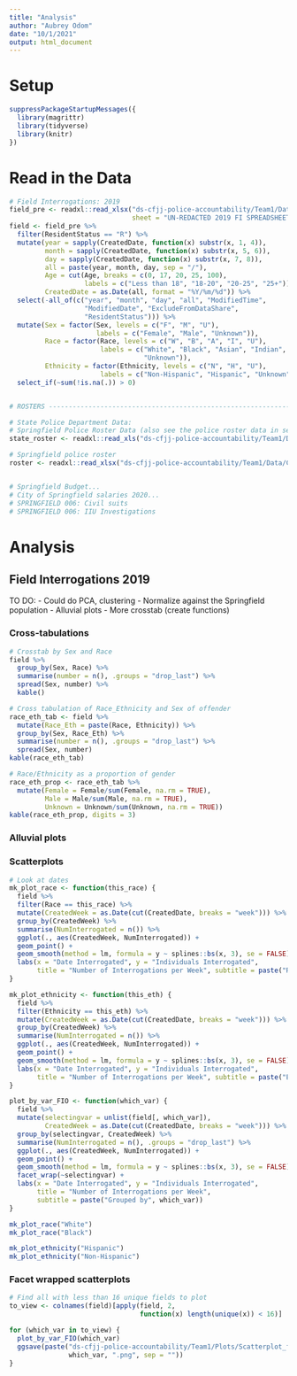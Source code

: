 ```yaml
---
title: "Analysis"
author: "Aubrey Odom"
date: "10/1/2021"
output: html_document
---
```


# Setup

```R
suppressPackageStartupMessages({
  library(magrittr)
  library(tidyverse)
  library(knitr)
})
```

# Read in the Data

```R

# Field Interrogations: 2019
field_pre <- readxl::read_xlsx("ds-cfjj-police-accountability/Team1/Data/2019 FI SPREADSHEET UPDATED 08.11.2020 - Joshua Dankoff.xlsx",
                               sheet = "UN-REDACTED 2019 FI SPREADSHEET")
field <- field_pre %>%
  filter(ResidentStatus == "R") %>%
  mutate(year = sapply(CreatedDate, function(x) substr(x, 1, 4)),
         month = sapply(CreatedDate, function(x) substr(x, 5, 6)),
         day = sapply(CreatedDate, function(x) substr(x, 7, 8)),
         all = paste(year, month, day, sep = "/"),
         Age = cut(Age, breaks = c(0, 17, 20, 25, 100),
                   labels = c("Less than 18", "18-20", "20-25", "25+")),
         CreatedDate = as.Date(all, format = "%Y/%m/%d")) %>%
  select(-all_of(c("year", "month", "day", "all", "ModifiedTime",
                   "ModifiedDate", "ExcludeFromDataShare",
                   "ResidentStatus"))) %>%
  mutate(Sex = factor(Sex, levels = c("F", "M", "U"), 
                      labels = c("Female", "Male", "Unknown")),
         Race = factor(Race, levels = c("W", "B", "A", "I", "U"),
                       labels = c("White", "Black", "Asian", "Indian",
                                  "Unknown")),
         Ethnicity = factor(Ethnicity, levels = c("N", "H", "U"),
                       labels = c("Non-Hispanic", "Hispanic", "Unknown"))) %>%
  select_if(~sum(!is.na(.)) > 0)


# ROSTERS ---------------------------------------------------------------------

# State Police Department Data: 
# Springfield Police Roster Data (also see the police roster data in section 4 below)
state_roster <- readxl::read_xls("ds-cfjj-police-accountability/Team1/Data/SPD_Roster_2019_Stops.xls")

# Springfield police roster
roster <- readxl::read_xlsx("ds-cfjj-police-accountability/Team1/Data/CPCS PRR.xlsx")


# Springfield Budget...
# City of Springfield salaries 2020...
# SPRINGFIELD 006: Civil suits
# SPRINGFIELD 006: IIU Investigations
```

# Analysis

## Field Interrogations 2019

TO DO:
- Could do PCA, clustering
- Normalize against the Springfield population
- Alluvial plots
- More crosstab (create functions)


### Cross-tabulations

```R
# Crosstab by Sex and Race
field %>%
  group_by(Sex, Race) %>%
  summarise(number = n(), .groups = "drop_last") %>%
  spread(Sex, number) %>%
  kable()

# Cross tabulation of Race_Ethnicity and Sex of offender
race_eth_tab <- field %>%
  mutate(Race_Eth = paste(Race, Ethnicity)) %>%
  group_by(Sex, Race_Eth) %>%
  summarise(number = n(), .groups = "drop_last") %>%
  spread(Sex, number)
kable(race_eth_tab)

# Race/Ethnicity as a proportion of gender
race_eth_prop <- race_eth_tab %>%
  mutate(Female = Female/sum(Female, na.rm = TRUE),
         Male = Male/sum(Male, na.rm = TRUE),
         Unknown = Unknown/sum(Unknown, na.rm = TRUE))
kable(race_eth_prop, digits = 3)
```

### Alluvial plots

### Scatterplots
```R
# Look at dates
mk_plot_race <- function(this_race) {
  field %>%
  filter(Race == this_race) %>%
  mutate(CreatedWeek = as.Date(cut(CreatedDate, breaks = "week"))) %>%
  group_by(CreatedWeek) %>%
  summarise(NumInterrogated = n()) %>%
  ggplot(., aes(CreatedWeek, NumInterrogated)) +
  geom_point() +
  geom_smooth(method = lm, formula = y ~ splines::bs(x, 3), se = FALSE) + 
  labs(x = "Date Interrogated", y = "Individuals Interrogated",
       title = "Number of Interrogations per Week", subtitle = paste("Race:", this_race))
}

mk_plot_ethnicity <- function(this_eth) {
  field %>%
  filter(Ethnicity == this_eth) %>%
  mutate(CreatedWeek = as.Date(cut(CreatedDate, breaks = "week"))) %>%
  group_by(CreatedWeek) %>%
  summarise(NumInterrogated = n()) %>%
  ggplot(., aes(CreatedWeek, NumInterrogated)) +
  geom_point() +
  geom_smooth(method = lm, formula = y ~ splines::bs(x, 3), se = FALSE) + 
  labs(x = "Date Interrogated", y = "Individuals Interrogated",
       title = "Number of Interrogations per Week", subtitle = paste("Ethnicity:", this_eth))
}

plot_by_var_FIO <- function(which_var) {
  field %>%
  mutate(selectingvar = unlist(field[, which_var]),
         CreatedWeek = as.Date(cut(CreatedDate, breaks = "week"))) %>%
  group_by(selectingvar, CreatedWeek) %>%
  summarise(NumInterrogated = n(), .groups = "drop_last") %>%
  ggplot(., aes(CreatedWeek, NumInterrogated)) +
  geom_point() +
  geom_smooth(method = lm, formula = y ~ splines::bs(x, 3), se = FALSE) + 
  facet_wrap(~selectingvar) +
  labs(x = "Date Interrogated", y = "Individuals Interrogated",
       title = "Number of Interrogations per Week",
       subtitle = paste("Grouped by", which_var))
}

```

```R
mk_plot_race("White")
mk_plot_race("Black")

mk_plot_ethnicity("Hispanic")
mk_plot_ethnicity("Non-Hispanic")
```

### Facet wrapped scatterplots

```R
# Find all with less than 16 unique fields to plot
to_view <- colnames(field)[apply(field, 2,
                                 function(x) length(unique(x)) < 16)]

for (which_var in to_view) {
  plot_by_var_FIO(which_var)
  ggsave(paste("ds-cfjj-police-accountability/Team1/Plots/Scatterplot_facet_",
               which_var, ".png", sep = ""))
}

```

#
```R

```

